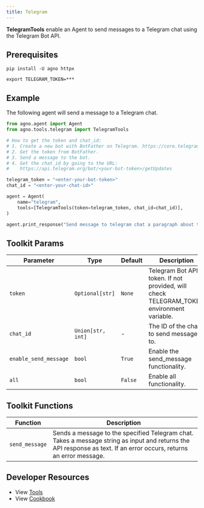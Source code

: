 ```yaml
---
title: Telegram
---
```


**TelegramTools** enable an Agent to send messages to a Telegram chat using the Telegram Bot API.

## Prerequisites



```shell
pip install -U agno httpx
```

```shell
export TELEGRAM_TOKEN=***
```

## Example

The following agent will send a message to a Telegram chat.

```python cookbook/tools/tavily_tools.py
from agno.agent import Agent
from agno.tools.telegram import TelegramTools

# How to get the token and chat_id:
# 1. Create a new bot with BotFather on Telegram. https://core.telegram.org/bots/features#creating-a-new-bot
# 2. Get the token from BotFather.
# 3. Send a message to the bot.
# 4. Get the chat_id by going to the URL:
#    https://api.telegram.org/bot/<your-bot-token>/getUpdates

telegram_token = "<enter-your-bot-token>"
chat_id = "<enter-your-chat-id>"

agent = Agent(
    name="telegram",
    tools=[TelegramTools(token=telegram_token, chat_id=chat_id)],
)

agent.print_response("Send message to telegram chat a paragraph about the moon")
```

## Toolkit Params

| Parameter | Type | Default | Description |
|-----------|------|---------|-------------|
| `token` | `Optional[str]` | `None` | Telegram Bot API token. If not provided, will check TELEGRAM_TOKEN environment variable. |
| `chat_id` | `Union[str, int]` | - | The ID of the chat to send messages to. |
| `enable_send_message` | `bool` | `True` | Enable the send_message functionality. |
| `all` | `bool` | `False` | Enable all functionality. |

## Toolkit Functions

| Function | Description |
|----------|-------------|
| `send_message` | Sends a message to the specified Telegram chat. Takes a message string as input and returns the API response as text. If an error occurs, returns an error message. |

## Developer Resources

- View [Tools](https://github.com/agno-agi/agno/blob/main/libs/agno/agno/tools/telegram.py)
- View [Cookbook](https://github.com/agno-agi/agno/tree/v2.0/cookbook/tools/telegram_tools.py)

